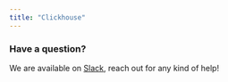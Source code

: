 ```yaml
---
title: "Clickhouse"
---
```





<Tabs>
  <Tab title="Elementary CLI">
    <ClickhouseCli />
  </Tab>
</Tabs>

### Have a question?

We are available
on [Slack](https://elementary-data.com/community), reach out
for any kind of help!
